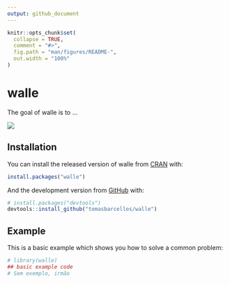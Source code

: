 ```yaml
---
output: github_document
---
```


<!-- README.md is generated from README.Rmd. Please edit that file -->

```r
knitr::opts_chunk$set(
  collapse = TRUE,
  comment = "#>",
  fig.path = "man/figures/README-",
  out.width = "100%"
)
```

# walle

<!-- badges: start -->
<!-- badges: end -->

The goal of walle is to ...

![](http://ecx.images-amazon.com/images/I/51aUhMStwTL._SL160_.jpg)

## Installation

You can install the released version of walle from [CRAN](https://CRAN.R-project.org) with:

``` r
install.packages("walle")
```

And the development version from [GitHub](https://github.com/) with:

``` r
# install.packages("devtools")
devtools::install_github("tomasbarcellos/walle")
```
## Example

This is a basic example which shows you how to solve a common problem:

```r
# library(walle)
## basic example code
# Sem exemplo, irmão
```

